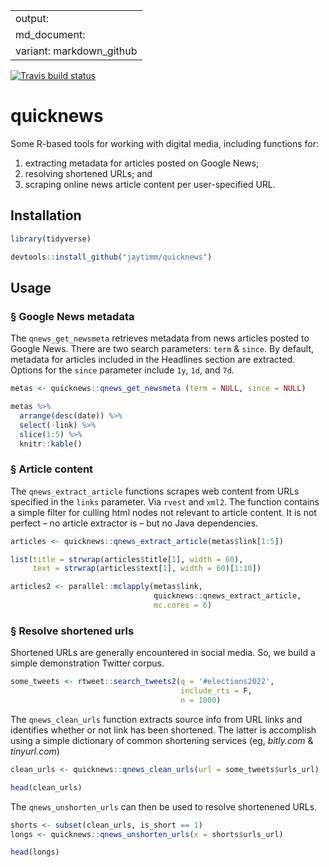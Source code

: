 
---
output:
  md_document:
    variant: markdown_github
---

<!-- badges: start -->
[![Travis build status](https://travis-ci.com/jaytimm/quicknews.svg?branch=main)](https://travis-ci.com/jaytimm/quicknews)
<!-- badges: end -->


# quicknews 

Some R-based tools for working with digital media, including functions for:

(1) extracting metadata for articles posted on Google News;
(2) resolving shortened URLs; and
(3) scraping online news article content per user-specified URL.



## Installation

```r
library(tidyverse)
```


```r
devtools::install_github("jaytimm/quicknews")
```



## Usage

### § Google News metadata

The `qnews_get_newsmeta` retrieves metadata from news articles posted to Google News.  There are two search parameters: `term` & `since`.  By default, metadata for articles included in the Headlines section are extracted.  Options for the `since` parameter include `1y`, `1d`, and `7d`.

```r
metas <- quicknews::qnews_get_newsmeta (term = NULL, since = NULL)
```


```r
metas %>%
  arrange(desc(date)) %>%
  select(-link) %>%
  slice(1:5) %>%
  knitr::kable()
```




### § Article content

The `qnews_extract_article` functions scrapes web content from URLs specified in the `links` parameter.  Via `rvest` and `xml2`.  The function contains a simple filter for culling html nodes not relevant to article content.  It is not perfect -- no article extractor is -- but no Java dependencies. 

```r
articles <- quicknews::qnews_extract_article(metas$link[1:5])

list(title = strwrap(articles$title[1], width = 60), 
     text = strwrap(articles$text[1], width = 60)[1:10])
```

```r
articles2 <- parallel::mclapply(metas$link,
                                quicknews::qnews_extract_article,
                                mc.cores = 6)
```



### § Resolve shortened urls

Shortened URLs are generally encountered in social media.  So, we build a simple demonstration Twitter corpus.

```r
some_tweets <- rtweet::search_tweets2(q = '#elections2022', 
                                      include_rts = F,
                                      n = 1000)
```


The `qnews_clean_urls` function extracts source info from URL links and identifies whether or not link has been shortened.  The latter is accomplish using a simple dictionary of common shortening services (eg, *bitly.com* & *tinyurl.com*)

```r
clean_urls <- quicknews::qnews_clean_urls(url = some_tweets$urls_url)

head(clean_urls)
```


The `qnews_unshorten_urls` can then be used to resolve shortenened URLs.

```r
shorts <- subset(clean_urls, is_short == 1)
longs <- quicknews::qnews_unshorten_urls(x = shorts$urls_url)

head(longs)
```


